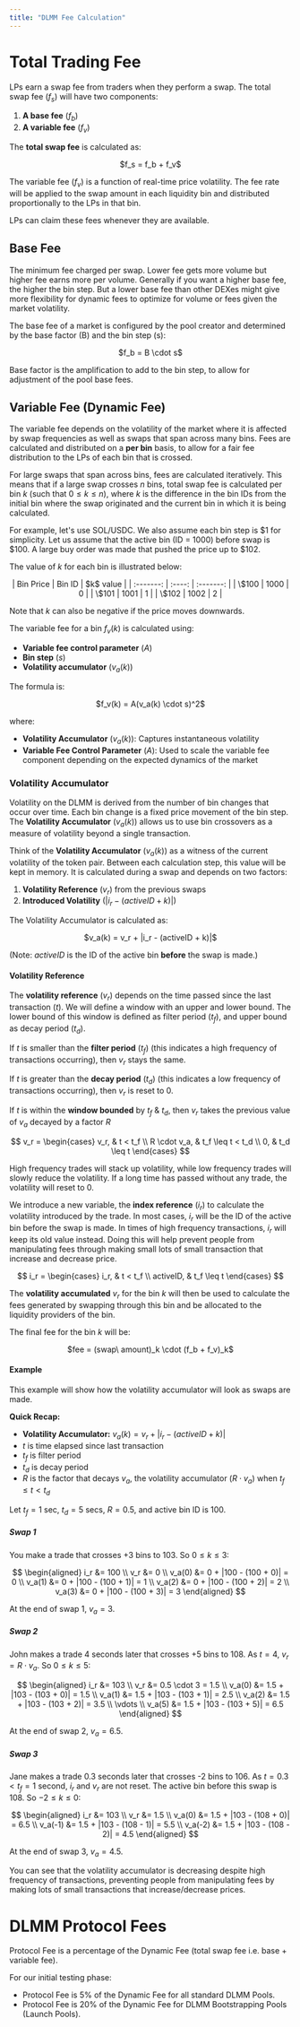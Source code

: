 ```yaml
---
title: "DLMM Fee Calculation"
---
```


# Total Trading Fee

LPs earn a swap fee from traders when they perform a swap. The total swap fee ($f_s$) will have two components:

1. **A base fee** ($f_b$)
2. **A variable fee** ($f_v$)

The **total swap fee** is calculated as:

<div align="center">
$f_s = f_b + f_v$

</div>

The variable fee ($f_v$) is a function of real-time price volatility. The fee rate will be applied to the swap amount in each liquidity bin and distributed proportionally to the LPs in that bin.

LPs can claim these fees whenever they are available.

## Base Fee

The minimum fee charged per swap. Lower fee gets more volume but higher fee earns more per volume. Generally if you want a higher base fee, the higher the bin step. But a lower base fee than other DEXes might give more flexibility for dynamic fees to optimize for volume or fees given the market volatility.

The base fee of a market is configured by the pool creator and determined by the base factor (B) and the bin step (s):

<div align="center">
$f_b = B \cdot s$

</div>

Base factor is the amplification to add to the bin step, to allow for adjustment of the pool base fees.

## Variable Fee (Dynamic Fee)

The variable fee depends on the volatility of the market where it is affected by swap frequencies as well as swaps that span across many bins. Fees are calculated and distributed on a **per bin** basis, to allow for a fair fee distribution to the LPs of each bin that is crossed.

For large swaps that span across bins, fees are calculated iteratively. This means that if a large swap crosses
$n$ bins, total swap fee is calculated per bin $k$ (such that $0 \leq k \leq n$), where $k$ is the difference in the bin IDs from the initial bin where the swap originated and the current bin in which it is being calculated.

For example, let's use SOL/USDC. We also assume each bin step is \$1 for simplicity. Let us assume that the active bin (ID = 1000) before swap is \$100. A large buy order was made that pushed the price up to \$102.

The value of $k$ for each bin is illustrated below:

<div align="center">
| Bin Price | Bin ID | $k$ value |
| :-------: | :----: | :-------: |
| \$100     | 1000   | 0         |
| \$101     | 1001   | 1         |
| \$102     | 1002   | 2         |

</div>

Note that $k$ can also be negative if the price moves downwards.

The variable fee for a bin $f_v(k)$ is calculated using:

- **Variable fee control parameter** ($A$)
- **Bin step** ($s$)
- **Volatility accumulator** ($v_a(k)$)

The formula is:

<div align="center">
$f_v(k) = A(v_a(k) \cdot s)^2$

</div>

where:

- **Volatility Accumulator** ($v_a(k)$): Captures instantaneous volatility
- **Variable Fee Control Parameter** ($A$): Used to scale the variable fee component depending on the expected dynamics of the market

### Volatility Accumulator

Volatility on the DLMM is derived from the number of bin changes that occur over time. Each bin change is a fixed price movement of the bin step. The **Volatility Accumulator** ($v_a(k)$) allows us to use bin crossovers as a measure of volatility beyond a single transaction.

Think of the **Volatility Accumulator** ($v_a(k)$) as a witness of the current volatility of the token pair. Between each calculation step, this value will be kept in memory. It is calculated during a swap and depends on two factors:

1. **Volatility Reference** ($v_r$) from the previous swaps
2. **Introduced Volatility** ($|i_r - (activeID + k)|$)

The Volatility Accumulator is calculated as:

<div align="center">
$v_a(k) = v_r + |i_r - (activeID + k)|$

</div>

(Note: $activeID$ is the ID of the active bin **before** the swap is made.)

#### Volatility Reference

The **volatility reference** ($v_r$) depends on the time passed since the last transaction ($t$). We will define a window with an upper and lower bound. The lower bound of this window is defined as filter period ($t_f$), and upper bound as decay period ($t_d$).

If $t$ is smaller than the **filter period** ($t_f$) (this indicates a high frequency of transactions occurring), then $v_r$ stays the same.

If $t$ is greater than the **decay period** ($t_d$) (this indicates a low frequency of transactions occurring), then $v_r$ is reset to 0.

If $t$ is within the **window bounded** by $t_f$ & $t_d$, then $v_r$ takes the previous value of $v_a$ decayed by a factor $R$

$$
v_r = \begin{cases}
v_r, & t < t_f \\
R \cdot v_a, & t_f \leq t < t_d \\
0, & t_d \leq t
\end{cases}
$$

High frequency trades will stack up volatility, while low frequency trades will slowly reduce the volatility. If a long time has passed without any trade, the volatility will reset to 0.

We introduce a new variable, the **index reference** ($i_r$) to calculate the volatility introduced by the trade. In most cases, $i_r$ will be the ID of the active bin before the swap is made. In times of high frequency transactions, $i_r$ will keep its old value instead. Doing this will help prevent people from manipulating fees through making small lots of small transaction that increase and decrease price.

$$
i_r = \begin{cases}
i_r, & t < t_f \\
activeID, & t_f \leq t
\end{cases}
$$

The **volatility accumulated** $v_r$ for the bin $k$ will then be used to calculate the fees generated by swapping through this bin and be allocated to the liquidity providers of the bin.

The final fee for the bin $k$ will be:

<div align="center">
$fee = (swap\ amount)_k \cdot (f_b + f_v)_k$

</div>

#### Example

This example will show how the volatility accumulator will look as swaps are made.

**Quick Recap:**

- **Volatility Accumulator:** $v_a(k) = v_r + |i_r - (activeID + k)|$
- $t$ is time elapsed since last transaction
- $t_f$ is filter period
- $t_d$ is decay period
- $R$ is the factor that decays $v_a$, the volatility accumulator ($R \cdot v_a$) when $t_f \leq t < t_d$

Let $t_f = 1$ sec, $t_d = 5$ secs, $R = 0.5$, and active bin ID is 100.

##### **Swap 1**

You make a trade that crosses \+3 bins to 103. So $0 \leq k \leq 3$:

$$
\begin{aligned}
i_r &= 100 \\
v_r &= 0 \\
v_a(0) &= 0 + |100 - (100 + 0)| = 0 \\
v_a(1) &= 0 + |100 - (100 + 1)| = 1 \\
v_a(2) &= 0 + |100 - (100 + 2)| = 2 \\
v_a(3) &= 0 + |100 - (100 + 3)| = 3
\end{aligned}
$$

At the end of swap 1, $v_a = 3$.

##### **Swap 2**

John makes a trade 4 seconds later that crosses \+5 bins to 108. As $t = 4$, $v_r = R \cdot v_a$. So $0 \leq k \leq 5$:

$$
\begin{aligned}
i_r &= 103 \\
v_r &= 0.5 \cdot 3 = 1.5 \\
v_a(0) &= 1.5 + |103 - (103 + 0)| = 1.5 \\
v_a(1) &= 1.5 + |103 - (103 + 1)| = 2.5 \\
v_a(2) &= 1.5 + |103 - (103 + 2)| = 3.5 \\
\vdots \\
v_a(5) &= 1.5 + |103 - (103 + 5)| = 6.5
\end{aligned}
$$

At the end of swap 2, $v_a = 6.5$.

##### **Swap 3**

Jane makes a trade 0.3 seconds later that crosses -2 bins to 106. As $t = 0.3 < t_f = 1$ second, $i_r$ and $v_r$ are not reset. The active bin before this swap is 108. So $-2 \leq k \leq 0$:

$$
\begin{aligned}
i_r &= 103 \\
v_r &= 1.5 \\
v_a(0) &= 1.5 + |103 - (108 + 0)| = 6.5 \\
v_a(-1) &= 1.5 + |103 - (108 - 1)| = 5.5 \\
v_a(-2) &= 1.5 + |103 - (108 - 2)| = 4.5
\end{aligned}
$$

At the end of swap 3, $v_a = 4.5$.

You can see that the volatility accumulator is decreasing despite high frequency of transactions, preventing people from manipulating fees by making lots of small transactions that increase/decrease prices.

# DLMM Protocol Fees

Protocol Fee is a percentage of the Dynamic Fee (total swap fee i.e. base \+ variable fee).

For our initial testing phase:

- Protocol Fee is 5% of the Dynamic Fee for all standard DLMM Pools.
- Protocol Fee is 20% of the Dynamic Fee for DLMM Bootstrapping Pools (Launch Pools).